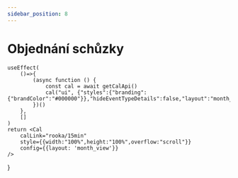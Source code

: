 ```yaml
---
sidebar_position: 8
---
```


# Objednání schůzky

    useEffect(
        ()=>{
            (async function () {
                const cal = await getCalApi()
                cal("ui", {"styles":{"branding":{"brandColor":"#000000"}},"hideEventTypeDetails":false,"layout":"month_view"})
            })()
        },
        []
    )
    return <Cal
        calLink="rooka/15min"
        style={{width:"100%",height:"100%",overflow:"scroll"}}
        config={{layout: 'month_view'}}
    />
}
